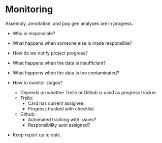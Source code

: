 # Monitoring

Assembly, annotation, and pop gen analyses are in progress.

- Who is responsible?
- What happens when someone else is made responsible?
- How do we notify project progress?
- What happens when the data is insufficient?
- What happens when the data is too contaminated?

- How to monitor stages?
    - Depends on whether Trello or Github is used as progress tracker.
    - Trello:
        - Card has current assignee.
        - Progress tracked with checklist.
    - Github:
        - Automated tracking with issues?
        - Responsibility auto assigned?

- Keep report up to date.
